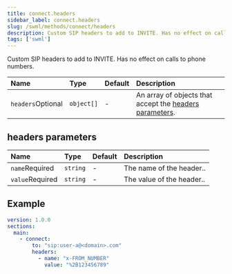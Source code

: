 ```yaml
---
title: connect.headers
sidebar_label: connect.headers
slug: /swml/methods/connect/headers
description: Custom SIP headers to add to INVITE. Has no effect on calls to phone numbers.
tags: ['swml']
---
```


Custom SIP headers to add to INVITE. Has no effect on calls to phone numbers.

| Name                                                    | Type       | Default | Description                                                                    |
|:--------------------------------------------------------|:-----------|:--------|:-------------------------------------------------------------------------------|
| `headers`<span className="optional-arg">Optional</span> | `object[]` | -       | An array of objects that accept the [headers parameters](#headers-parameters). |



## headers parameters

| Name                                                  | Type     | Default | Description               |
|:------------------------------------------------------|:---------|:--------|:--------------------------|
| `name`<span className="required-arg">Required</span>  | `string` | -       | The name of the header..  |
| `value`<span className="required-arg">Required</span> | `string` | -       | The value of the header.. |


## Example

```yaml andJson
version: 1.0.0
sections:
  main:
    - connect:
        to: "sip:user-a@<domain>.com"
        headers:
          - name: "x-FROM_NUMBER"
            value: "%2B123456789"
```